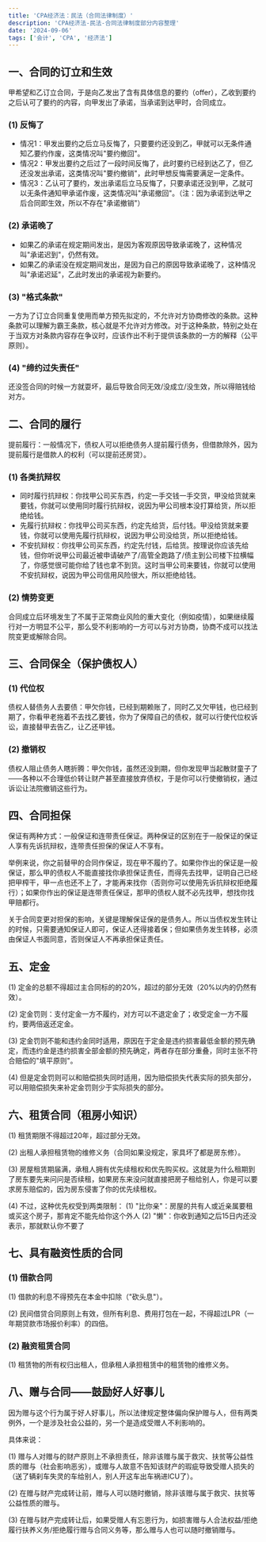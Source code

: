 ```yaml
---
title: 'CPA经济法：民法（合同法律制度）'
description: 'CPA经济法-民法-合同法律制度部分内容整理'
date: '2024-09-06'
tags: ['会计', 'CPA', '经济法']
---
```


## 一、合同的订立和生效

甲希望和乙订立合同，于是向乙发出了含有具体信息的要约（offer），乙收到要约之后认可了要约的内容，向甲发出了承诺，当承诺到达甲时，合同成立。

### (1) 反悔了

- 情况1：甲发出要约之后立马反悔了，只要要约还没到乙，甲就可以无条件通知乙要约作废，这类情况叫"要约撤回"。
- 情况2：甲发出要约之后过了一段时间反悔了，此时要约已经到达乙了，但乙还没发出承诺，这类情况叫"要约撤销"，此时甲想反悔需要满足一定条件。
- 情况3：乙认可了要约，发出承诺后立马反悔了，只要承诺还没到甲，乙就可以无条件通知甲承诺作废，这类情况叫"承诺撤回"。（注：因为承诺到达甲之后合同即生效，所以不存在"承诺撤销"）

### (2) 承诺晚了

- 如果乙的承诺在规定期间发出，是因为客观原因导致承诺晚了，这种情况叫"承诺迟到"，仍然有效。
- 如果乙的承诺没在规定期间发出，是因为自己的原因导致承诺晚了，这种情况叫"承诺迟延"，乙此时发出的承诺视为新要约。

### (3) "格式条款"

一方为了订立合同重复使用而单方预先拟定的，不允许对方协商修改的条款。这种条款可以理解为霸王条款，核心就是不允许对方修改。对于这种条款，特别之处在于当双方对条款内容存在争议时，应该作出不利于提供该条款的一方的解释（公平原则）。

### (4) "缔约过失责任"

还没签合同的时候一方就耍坏，最后导致合同无效/没成立/没生效，所以得赔钱给对方。

## 二、合同的履行

提前履行：一般情况下，债权人可以拒绝债务人提前履行债务，但借款除外，因为提前履行是借款人的权利（可以提前还房贷）。

### (1) 各类抗辩权

- 同时履行抗辩权：你找甲公司买东西，约定一手交钱一手交货，甲没给货就来要钱，你就可以使用同时履行抗辩权，说因为甲公司根本没打算给货，所以拒绝给钱。
- 先履行抗辩权：你找甲公司买东西，约定先给货，后付钱。甲没给货就来要钱，你就可以使用先履行抗辩权，说因为甲公司没给货，所以拒绝给钱。
- 不安抗辩权：你找甲公司买东西，约定先付钱，后给货。按理说你应该先给钱，但你听说甲公司最近被申请破产了/高管全跑路了/债主到公司楼下拉横幅了，你感觉很可能你给了钱也拿不到货。这时当甲公司来要钱，你就可以使用不安抗辩权，说因为甲公司信用风险很大，所以拒绝给钱。

### (2) 情势变更

合同成立后环境发生了不属于正常商业风险的重大变化（例如疫情），如果继续履行对一方明显不公平，那么受不利影响的一方可以与对方协商，协商不成可以找法院变更或解除合同。

## 三、合同保全（保护债权人）

### (1) 代位权

债权人替债务人去要债：甲欠你钱，已经到期赖账了，同时乙又欠甲钱，也已经到期了，你看甲老拖着不去找乙要钱，你为了保障自己的债权，就可以行使代位权诉讼，直接替甲去告乙，让乙还甲钱。

### (2) 撤销权

债权人阻止债务人瞎折腾：甲欠你钱，虽然还没到期，但你发现甲当起散财童子了——各种以不合理低价转让财产甚至直接放弃债权，于是你可以行使撤销权，通过诉讼让法院撤销这些行为。

## 四、合同担保

保证有两种方式：一般保证和连带责任保证。两种保证的区别在于一般保证的保证人享有先诉抗辩权，连带责任担保的保证人不享有。

举例来说，你之前替甲的合同作保证，现在甲不履约了。如果你作出的保证是一般保证，那么甲的债权人不能直接找你承担保证责任，而得先去找甲，证明自己已经把甲榨干，甲一点也还不上了，才能再来找你（否则你可以使用先诉抗辩权拒绝履行）；如果你作出的保证是连带责任保证，那甲的债权人就不必先找甲，想找你找甲赔都行。

关于合同变更对担保的影响，关键是理解保证保的是债务人。所以当债权发生转让的时候，只需要通知保证人即可，保证人还得接着保；但如果债务发生转移，必须由保证人书面同意，否则保证人不再承担保证责任。

## 五、定金

(1) 定金的总额不得超过主合同标的的20%，超过的部分无效（20%以内的仍然有效）。

(2) 定金罚则：支付定金一方不履约，对方可以不退定金了；收受定金一方不履约，要两倍返还定金。

(3) 定金罚则不能和违约金同时适用，原因在于定金是违约损害最低金额的预先确定，而违约金是违约损害全部金额的预先确定，两者存在部分重叠，同时主张不符合赔偿的"填平原则"。

(4) 但是定金罚则可以和赔偿损失同时适用，因为赔偿损失代表实际的损失部分，可以用赔偿损失来补定金罚则少于实际损失的部分。

## 六、租赁合同（租房小知识）

(1) 租赁期限不得超过20年，超过部分无效。

(2) 出租人承担租赁物的维修义务（合同如果没规定，家具坏了都是房东修）。

(3) 房屋租赁期届满，承租人拥有优先续租权和优先购买权。这就是为什么租期到了房东要先来问问是否续租，如果房东来没问就直接把房子租给别人，你是可以要求房东赔偿的，因为房东侵害了你的优先续租权。

(4) 不过，这种优先权受到两类限制：
(1) "比你亲"：房屋的共有人或近亲属要租或买这个房子，那肯定不能先给你这个外人
(2) "懒"：你收到通知之后15日内还没表示，那就默认你不要了

## 七、具有融资性质的合同

### (1) 借款合同

(1) 借款的利息不得预先在本金中扣除（"砍头息"）。

(2) 民间借贷合同原则上有效，但所有利息、费用打包在一起，不得超过LPR（一年期贷款市场报价利率）的四倍。

### (2) 融资租赁合同

(1) 租赁物的所有权归出租人，但承租人承担租赁中的租赁物的维修义务。

## 八、赠与合同——鼓励好人好事儿

因为赠与这个行为属于好人好事儿，所以法律规定整体偏向保护赠与人，但有两类例外，一个是涉及社会公益的，另一个是造成受赠人不利影响的。

具体来说：

(1) 赠与人对赠与的财产原则上不承担责任，除非该赠与属于救灾、扶贫等公益性质的赠与（社会影响恶劣），或赠与人故意不告知该财产的瑕疵导致受赠人损失的（送了辆刹车失灵的车给别人，别人开这车出车祸进ICU了）。

(2) 在赠与财产完成转让前，赠与人可以随时撤销，除非该赠与属于救灾、扶贫等公益性质的赠与。

(3) 在赠与财产完成转让后，如果受赠人有忘恩行为，如损害赠与人合法权益/拒绝履行扶养义务/拒绝履行赠与合同义务等，那么赠与人也可以随时撤销赠与。
